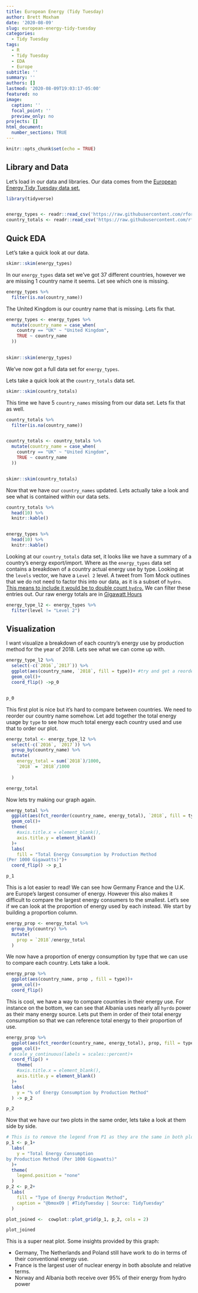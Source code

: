 ```yaml
---
title: European Energy (Tidy Tuesday)
author: Brett Moxham
date: '2020-08-09'
slug: european-energy-tidy-tuesday
categories:
  - Tidy Tuesday
tags:
  - R
  - Tidy Tuesday
  - EDA
  - Europe
subtitle: ''
summary: ''
authors: []
lastmod: '2020-08-09T19:03:17-05:00'
featured: no
image:
  caption: ''
  focal_point: ''
  preview_only: no
projects: []
html_document:
  number_sections: TRUE
---
```


```r
knitr::opts_chunk$set(echo = TRUE)
```

## Library and Data

Let's load in our data and libraries. Our data comes from the [European Energy Tidy Tuesday data set.](https://github.com/rfordatascience/tidytuesday/blob/master/data/2020/2020-08-04/readme.md)

```r
library(tidyverse)


energy_types <- readr::read_csv('https://raw.githubusercontent.com/rfordatascience/tidytuesday/master/data/2020/2020-08-04/energy_types.csv')
country_totals <- readr::read_csv('https://raw.githubusercontent.com/rfordatascience/tidytuesday/master/data/2020/2020-08-04/country_totals.csv')


```


## Quick EDA

Let's take a quick look at our data. 


```r
skimr::skim(energy_types)
```

In our `energy_types` data set we've got 37 different countries, however we are missing 1 country name it seems. Let see which one is missing. 


```r
energy_types %>% 
  filter(is.na(country_name))

```

The United Kingdom is our country name that is missing. Lets fix that. 


```r
energy_types <- energy_types %>% 
  mutate(country_name = case_when(
    country == "UK" ~ "United Kingdom",
    TRUE ~ country_name
  ))
    

skimr::skim(energy_types)
```


We've now got a full data set for `energy_types`.



Lets take a quick look at the `country_totals` data set.


```r
skimr::skim(country_totals)
```

This time we have 5 `country_names` missing from our data set. Lets fix that as well.


```r
country_totals %>% 
  filter(is.na(country_name))


country_totals <- country_totals %>% 
  mutate(country_name = case_when(
    country == "UK" ~ "United Kingdom",
    TRUE ~ country_name
  ))


skimr::skim(country_totals)
```



Now that we have our `country_names` updated. Lets actually take a look and see what is contained within our data sets.



```r
country_totals %>% 
  head(10) %>% 
  knitr::kable()


energy_types %>% 
  head(10) %>% 
  knitr::kable()
```


Looking at our `country_totals` data set, it looks like we have a summary of a country's energy export/import. Where as the `energy_types` data set contains a breakdown of a country actual energy use by type. Looking at the `levels` vector, we have a `Level 2` level. A tweet from Tom Mock outlines that we do not need to factor this into our data, as it is a subset of `hydro`. [This means to include it would be to double count `hydro`.](https://twitter.com/thomas_mock/status/1290771994192023554) We can filter these entries out. Our raw energy totals are in [Gigawatt Hours](https://github.com/rfordatascience/tidytuesday/blob/master/data/2020/2020-08-04/readme.md)


```r
energy_type_l2 <- energy_types %>% 
  filter(level != "Level 2") 
```




## Visualization

I want visualize a breakdown of each country's energy use by production method for the year of 2018. Lets see what we can come up with. 


```r
energy_type_l2 %>% 
  select(-c(`2016`,`2017`)) %>% 
  ggplot(aes(country_name, `2018`, fill = type))+ #try and get a reorder
  geom_col()+
  coord_flip() ->p_0


p_0
```


This first plot is nice but it's hard to compare between countries. We need to reorder our country name somehow. Let add together the total energy usage by `type` to see how much total energy each country used and use that to order our plot. 


```r
energy_total <- energy_type_l2 %>% 
  select(-c(`2016`, `2017`)) %>% 
  group_by(country_name) %>% 
  mutate(
    energy_total = sum(`2018`)/1000,
    `2018` = `2018`/1000
    
  )

energy_total
```


Now lets try making our graph again.

```r
energy_total %>% 
  ggplot(aes(fct_reorder(country_name, energy_total), `2018`, fill = type))+
  geom_col()+
  theme(
    #axis.title.x = element_blank(),
    axis.title.y = element_blank()
  )+
  labs(
    fill = "Total Energy Consumption by Production Method
(Per 1000 Gigawatts)")+
  coord_flip() -> p_1

p_1
```


This is a lot easier to read! We can see how Germany France and the U.K. are Europe's largest consumer of energy. However this also makes it difficult to compare the largest energy consumers to the smallest. Let's see if we can look at the proportion of energy used by each instead. We start by building a proportion column.

```r
energy_prop <- energy_total %>% 
  group_by(country) %>% 
  mutate(
    prop = `2018`/energy_total
  )
```

We now have a proportion of energy consumption by type that we can use to compare each country. Lets take a look.


```r
energy_prop %>% 
  ggplot(aes(country_name, prop , fill = type))+
  geom_col()+
  coord_flip()
```

This is cool, we have a way to compare countries in their energy use. For instance on the bottom, we can see that Albania uses nearly all `hyrdo` power as their many energy source. Lets put them in order of their total energy consumption so that we can reference total energy to their proportion of use.

```r
energy_prop %>% 
  ggplot(aes(fct_reorder(country_name, energy_total), prop, fill = type))+
  geom_col()+
 # scale_y_continuous(labels = scales::percent)+
  coord_flip() +
    theme(
    #axis.title.x = element_blank(),
    axis.title.y = element_blank()
  )+
  labs(
    y = "% of Energy Consumption by Production Method"
  ) -> p_2

p_2
```

Now that we have our two plots in the same order, lets take a look at them side by side. 

```r
# This is to remove the legend from P1 as they are the same in both plots. As well as change the legend title in p2
p_1 <- p_1+
  labs(
    y = "Total Energy Consumption
by Production Method (Per 1000 Gigawatts)"
  )+
  theme(
    legend.position = "none"
  )
p_2 <- p_2+
  labs(
    fill = "Type of Energy Production Method",
    caption = "@bmoxO9 | #TidyTuesday | Source: TidyTuesday"
  )
```



```r
plot_joined <-  cowplot::plot_grid(p_1, p_2, cols = 2)
```

```r
plot_joined 
```


This is a super neat plot. Some insights provided by this graph:

* Germany, The Netherlands and Poland still have work to do in terms of their conventional energy use.
* France is the largest user of nuclear energy in both absolute and relative terms. 
* Norway and Albania both receive over 95% of their energy from hydro power

